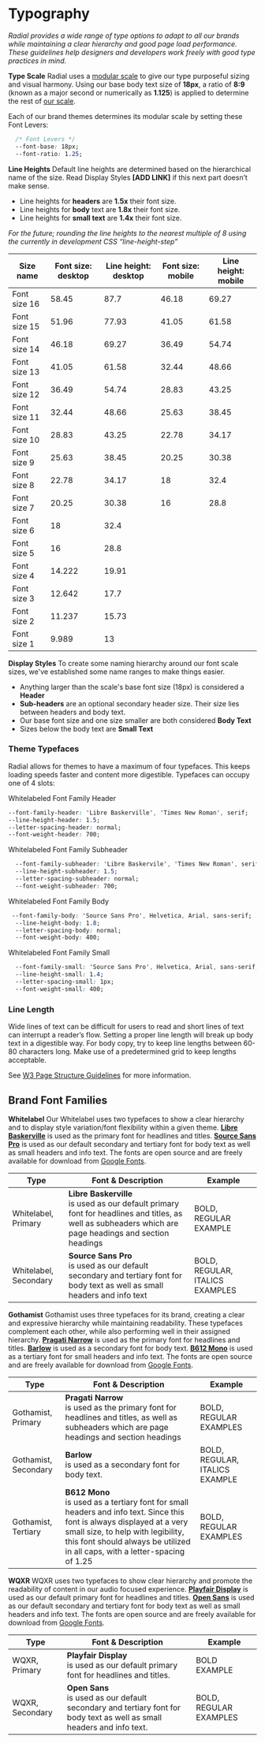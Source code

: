 
<Meta title="Foundations/Typography" />

# Typography

*Radial provides a wide range of type options to adapt to all our brands while maintaining a clear hierarchy and good page load performance. These guidelines help designers and developers work freely with good type practices in mind.*

**Type Scale**
Radial uses a [modular scale](https://www.modularscale.com/?18&px&1.125) to give our type purposeful sizing and visual harmony. Using our base body text size of **18px**, a ratio of **8:9** (known as a major second or numerically as **1.125**) is applied to determine the rest of [our scale](https://www.modularscale.com/?18&px&1.125).

Each of our brand themes determines its modular scale by setting these Font Levers:
```css
  /* Font Levers */
  --font-base: 18px;
  --font-ratio: 1.25;
```


<FontSamples samples={fontStyles}/>

**Line Heights**
Default line heights are determined based on the hierarchical name of the size. Read Display Styles **[ADD LINK]** if this next part doesn’t make sense.

- Line heights for **headers** are **1.5x** their font size.
- Line heights for **body** text are **1.8x** their font size.
- Line heights for **small text** are **1.4x** their font size.

*For the future; rounding the line heights to the nearest multiple of 8 using the currently in development CSS “line-height-step”*

| Size name    | Font size: desktop | Line height: desktop | Font size: mobile | Line height: mobile |
| ------------ | ------------------ | -------------------- | ----------------- | ------------------- |
| Font size 16 | 58.45              | 87.7                 | 46.18             | 69.27               |
| Font size 15 | 51.96              | 77.93                | 41.05             | 61.58               |
| Font size 14 | 46.18              | 69.27                | 36.49             | 54.74               |
| Font size 13 | 41.05              | 61.58                | 32.44             | 48.66               |
| Font size 12 | 36.49              | 54.74                | 28.83             | 43.25               |
| Font size 11 | 32.44              | 48.66                | 25.63             | 38.45               |
| Font size 10 | 28.83              | 43.25                | 22.78             | 34.17               |
| Font size 9  | 25.63              | 38.45                | 20.25             | 30.38               |
| Font size 8  | 22.78              | 34.17                | 18                | 32.4                |
| Font size 7  | 20.25              | 30.38                | 16                | 28.8                |
| Font size 6  | 18                 | 32.4                 |                   |                     |
| Font size 5  | 16                 | 28.8                 |                   |                     |
| Font size 4  | 14.222             | 19.91                |                   |                     |
| Font size 3  | 12.642             | 17.7                 |                   |                     |
| Font size 2  | 11.237             | 15.73                |                   |                     |
| Font size 1  | 9.989              | 13                   |                   |                     |


**Display Styles**
To create some naming hierarchy around our font scale sizes, we've established some name ranges to make things easier.

 - Anything larger than the scale's base font size (18px) is considered a **Header**
 - **Sub-headers** are an optional secondary header size. Their size lies between headers and body text.
 - Our base font size and one size smaller are both considered **Body Text**
 - Sizes below the body text are **Small Text**

### Theme Typefaces

Radial allows for themes to have a maximum of four typefaces. This keeps loading speeds faster and content more digestible. Typefaces can occupy one of 4 slots:

Whitelabeled Font Family Header
```css
--font-family-header: 'Libre Baskerville', 'Times New Roman', serif;
--line-height-header: 1.5;
--letter-spacing-header: normal;
--font-weight-header: 700;
```
Whitelabeled Font Family Subheader
```css
  --font-family-subheader: 'Libre Baskervile', 'Times New Roman', serif;
  --line-height-subheader: 1.5;
  --letter-spacing-subheader: normal;
  --font-weight-subheader: 700;
```
Whitelabeled Font Family Body
```css
 --font-family-body: 'Source Sans Pro', Helvetica, Arial, sans-serif;
  --line-height-body: 1.8;
  --letter-spacing-body: normal;
  --font-weight-body: 400;
```

Whitelabeled Font Family Small
```css
  --font-family-small: 'Source Sans Pro', Helvetica, Arial, sans-serif;
  --line-height-small: 1.4;
  --letter-spacing-small: 1px;
  --font-weight-small: 400;
```

### Line Length

Wide lines of text can be difficult for users to read and short lines of text can interrupt a reader’s flow. Setting a proper line length will break up body text in a digestible way. For body copy, try to keep line lengths between 60-80 characters long. Make use of a predetermined grid to keep lengths acceptable.

  
See [W3 Page Structure Guidelines](https://www.w3.org/WAI/tutorials/page-structure/styling/) for more information.

## Brand Font Families

**Whitelabel**
Our Whitelabel uses two typefaces to show a clear hierarchy and to display style variation/font flexibility within a given theme.   **[Libre Baskerville](https://fonts.google.com/specimen/Libre+Baskerville?selection.family=Libre%20Baskerville)** is used as the primary font for headlines and titles.  **[Source Sans Pro](https://fonts.google.com/specimen/Source+Sans+Pro)** is used as our default secondary and tertiary font for body text as well as small headers and info text. The fonts are open source and are freely available for download from [Google Fonts](https://fonts.google.com/).

| Type | Font & Description | Example |
| -- | -- | -- |
| Whitelabel, Primary | **Libre Baskerville** <br/>is used as our default primary font for headlines and titles, as well as subheaders which are page headings and section headings | BOLD, REGULAR EXAMPLE |
| Whitelabel, Secondary | **Source Sans Pro** <br/>is used as our default secondary and tertiary font for body text as well as small headers and info text | BOLD, REGULAR, ITALICS EXAMPLES |

**Gothamist**
Gothamist uses three typefaces for its brand, creating a clear and expressive hierarchy while maintaining readability. These typefaces complement each other, while also performing well in their assigned hierarchy. **[Pragati Narrow](https://fonts.google.com/specimen/Pragati+Narrow)** is used as the primary font for headlines and titles. **[Barlow](https://fonts.google.com/specimen/Barlow)** is used as a secondary font for body text. **[B612 Mono](https://fonts.google.com/specimen/B612+Mono)** is used as a tertiary font for small headers and info text. The fonts are open source and are freely available for download from [Google Fonts](https://fonts.google.com/).

| Type | Font & Description | Example |
| -- | -- | -- |
| Gothamist, Primary | **Pragati Narrow** <br/>is used as the primary font for headlines and titles, as well as subheaders which are page headings and section headings | BOLD, REGULAR EXAMPLES |
| Gothamist, Secondary | **Barlow** <br/>is used as a secondary font for body text. | BOLD, REGULAR, ITALICS EXAMPLE |
| Gothamist, Tertiary | **B612 Mono** <br/>is used as a tertiary font for small headers and info text. Since this font is always displayed at a very small size, to help with legibility, this font should always be utilized in all caps, with a letter-spacing of 1.25 | BOLD,<br/>REGULAR EXAMPLES |


**WQXR**
WQXR uses two typefaces to show clear hierarchy and promote the readability of content in our audio focused experience. **[Playfair Display](https://fonts.google.com/specimen/Playfair+Display)** is used as our default primary font for headlines and titles. **[Open Sans](https://fonts.google.com/specimen/Open+Sans)** is used as our default secondary and tertiary font for body text as well as small headers and info text. The fonts are open source and are freely available for download from [Google Fonts](https://fonts.google.com/).


| Type | Font & Description | Example |
| -- | -- | -- |
| WQXR, Primary | **Playfair Display** <br/>is used as our default primary font for headlines and titles. | BOLD EXAMPLE |
| WQXR, Secondary | **Open Sans** <br/>is used as our default secondary and tertiary font for body text as well as small headers and info text. | BOLD, REGULAR EXAMPLES |



